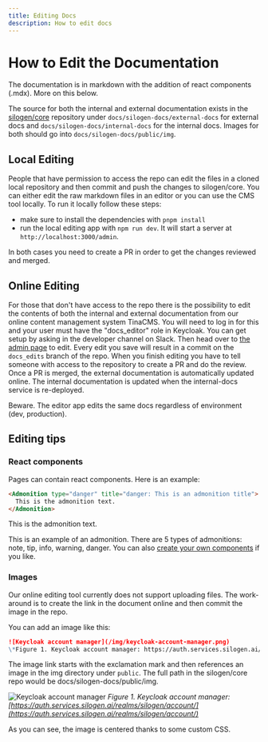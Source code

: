 ```yaml
---
title: Editing Docs
description: How to edit docs
---
```


# How to Edit the Documentation

The documentation is in markdown with the addition of react components (.mdx). More on this below.

The source for both the internal and external documentation exists in the [silogen/core](https://github.com/silogen/core) repository under `docs/silogen-docs/external-docs` for external docs and `docs/silogen-docs/internal-docs` for the internal docs. Images for both should go into `docs/silogen-docs/public/img`.

## Local Editing

People that have permission to access the repo can edit the files in a cloned local repository and then commit and push the changes to silogen/core. You can either edit the raw markdown files in an editor or you can use the CMS tool locally. To run it locally follow these steps:

- make sure to install the dependencies with `pnpm install`
- run the local editing app with `npm run dev`. It will start a server at `http://localhost:3000/admin`.

In both cases you need to create a PR in order to get the changes reviewed and merged.

## Online Editing

For those that don't have access to the repo there is the possibility to edit the contents of both the internal and external documentation from our online content management system TinaCMS. You will need to log in for this and your user must have the "docs_editor" role in Keycloak. You can get setup by asking in the developer channel on Slack. Then head over to [the admin page](https://internal-docs.services.silogen.ai/admin) to edit. Every edit you save will result in a commit on the `docs_edits` branch of the repo. When you finish editing you have to tell someone with access to the repository to create a PR and do the review. Once a PR is merged, the external documentation is automatically updated online. The internal documentation is updated when the internal-docs service is re-deployed.

<Admonition type="danger" title="Beware">
  Beware. The editor app edits the same docs regardless of environment (dev, production).
</Admonition>

## Editing tips

### React components

Pages can contain react components. Here is an example:

```html
<Admonition type="danger" title="danger: This is an admonition title">
  This is the admonition text.
</Admonition>
```

<Admonition type="danger" title="danger: This is an admonition title">
  This is the admonition text.
</Admonition>

This is an example of an admonition. There are 5 types of admonitions: note, tip, info, warning, danger. You can also [create your own components](https://tina.io/docs/extending-tina/custom-field-components/) if you like.

### Images

<Admonition type="info" title="About images">
  Our online editing tool currently does not support uploading files. The
  work-around is to create the link in the document online and then commit the
  image in the repo.
</Admonition>

You can add an image like this:

```markdown
![Keycloak account manager](/img/keycloak-account-manager.png)
\*Figure 1. Keycloak account manager: https://auth.services.silogen.ai/realms/silogen/account/_
```

The image link starts with the exclamation mark and then references an image in the img directory under `public`. The full path in the silogen/core repo would be docs/silogen-docs/public/img.

![Keycloak account manager](/img/keycloak-account-manager.png)
_Figure 1. Keycloak account manager: [https://auth.services.silogen.ai/realms/silogen/account/](https://auth.services.silogen.ai/realms/silogen/account/)_

As you can see, the image is centered thanks to some custom CSS.
